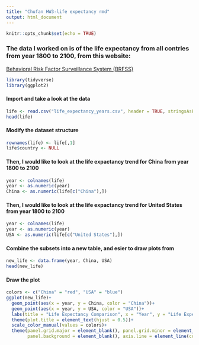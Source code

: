 ```yaml
---
title: "Chufan HW3-life expectancy rmd"
output: html_document
---
```


```r
knitr::opts_chunk$set(echo = TRUE)
```



### The data I worked on is of the life expectancy from all contries from year 1800 to 2100, from this website:
[Behavioral Risk Factor Surveillance System (BRFSS)](https://www.cdc.gov/brfss/about/index.htm)

```r
library(tidyverse)
library(ggplot2)
```

#### Import and take a look at the data

```r
life <- read.csv("life_expectancy_years.csv", header = TRUE, stringsAsFactors = FALSE, check.names = FALSE)
head(life)
```

#### Modify the dataset structure
```r
rownames(life) <- life[,1]
life$country <- NULL
```

#### Then, I would like to look at the life expactancy trend for China from year 1800 to 2100

```r
year <- colnames(life)
year <- as.numeric(year)
China <- as.numeric(life[c("China"),])
```

#### Then, I would like to look at the life expactancy trend for United States from year 1800 to 2100

```r
year <- colnames(life)
year <- as.numeric(year)
USA <- as.numeric(life[c("United States"),])
```

#### Combine the subsets into a new table, and esier to draw plots from
```r
new_life <- data.frame(year, China, USA)
head(new_life)
```

#### Draw the plot
```r
colors <- c("China" = "red", "USA" = "blue")
ggplot(new_life)+
  geom_point(aes(x = year, y = China, color = "China"))+
  geom_point(aes(x = year, y = USA, color = "USA"))+
  labs(title = "Life Expectancy Comparison", x = "Year", y = "Life Expectancy (age)", color = "Legend")+
  theme(plot.title = element_text(hjust = 0.5))+
  scale_color_manual(values = colors)+
  theme(panel.grid.major = element_blank(), panel.grid.minor = element_blank(),
        panel.background = element_blank(), axis.line = element_line(colour = "black"))
```

